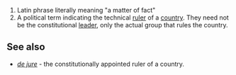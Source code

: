 #Latin phrase literally meaning "a matter of fact"
#A political term indicating the technical [[ruler]] of a [[country]].  They need not be the constitutional [[leader]], only the actual group that rules the country.

==See also==
*''[[de jure]]'' - the constitutionally appointed ruler of a country.